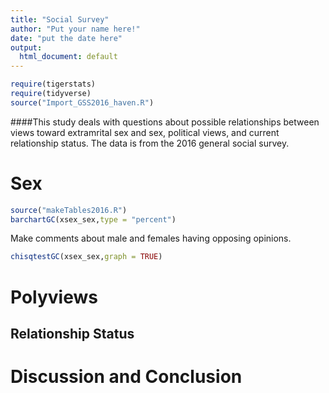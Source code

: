 ---
title: "Social Survey"
author: "Put your name here!"
date: "put the date here"
output:
  html_document: default
---

```{r include=FALSE,echo=FALSE}
require(tigerstats)
require(tidyverse)
source("Import_GSS2016_haven.R")
```
<!-- We recommend you use git branches -- create a separate branch for each major section i.e. Introduction, Methods, Results, Inferential Results, and Discussion and Conclusions - leave the YAML block untouched until the final merge where you put in your own name !-->



<!--In this section you explain what you are trying to show.  Where did the data come from?  What is the research or other question you are trying to answer?!-->   

####This study deals with questions about possible relationships between views toward extramrital sex and sex, political views, and current relationship status. The data is from the 2016 general social survey.



# Sex

<!--Decide on your methods:  use "variable analysis" or other appropriate descriptors.  Make sure to choose at least one graphical method and at least one numerical method.!-->

```{r}
source("makeTables2016.R")
barchartGC(xsex_sex,type = "percent")
```

Make comments about male and females having opposing opinions.

```{r}
chisqtestGC(xsex_sex,graph = TRUE)
```



# Polyviews

<!--Divide this section into two sub-sections:  One for your descriptive  results and one for your inferential results.!-->

## Relationship Status





# Discussion and Conclusion

<!--Discussion and conclusion here.  If you found a relationship be sure to consider whether the relationship occurs because one of the variables causes the other, or whether they perhasps are related for some other reason.  Watch the chapter 6 videos from the GeorgeTown videos collection.!-->
